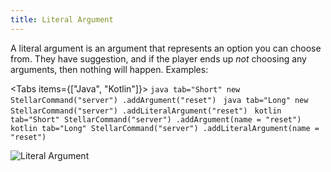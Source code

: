 ```yaml
---
title: Literal Argument
---
```


A literal argument is an argument that represents an option you can choose from. They have suggestion, and if the player ends up _not_ choosing any arguments, then nothing will happen.
Examples:

<Tabs items={["Java", "Kotlin"]}>
    <Tab value="Java">
        ```java tab="Short"
        new StellarCommand("server")
            .addArgument("reset")
        ```
        ```java tab="Long"
        new StellarCommand("server")
            .addLiteralArgument("reset")
        ```
    </Tab>
    <Tab value="Kotlin">
        ```kotlin tab="Short"
        StellarCommand("server")
            .addArgument(name = "reset")
        ```
        ```kotlin tab="Long"
        StellarCommand("server")
            .addLiteralArgument(name = "reset")
        ```
    </Tab>
</Tabs>

![Literal Argument](https://cdn.undefinedcreations.com/stellar/gifs/literal_argument.gif)